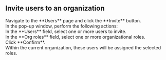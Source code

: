 ## Invite users to an organization <Icon name="xpack"/>

<Steps>

<div>
<Nav name="change-org" />
</div>

<div>
<Nav name="console" />
</div>

<div>
Navigate to the **Users** page and click the **Invite** button.
</div>

<div>
In the pop-up window, perform the following actions:
  <Steps stepLevel="2">
  <div>
  In the **Users** field, select one or more users to invite.
  </div>

  <div>
  In the **Org roles** field, select one or more organizational roles.
  </div>

  <div>
  Click **Confirm**.
  </div>
  </Steps>
</div> 

<div> 
Within the current organization, these users will be assigned the selected roles.
</div> 

</Steps>